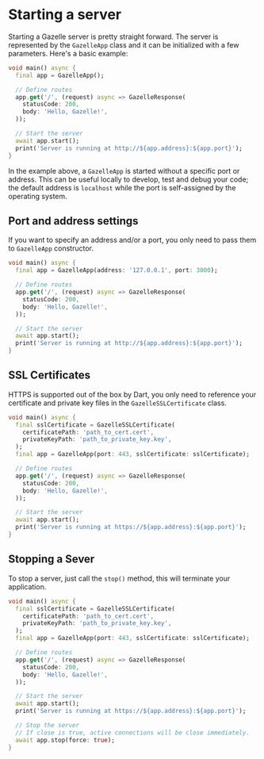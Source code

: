 # Starting a server

Starting a Gazelle server is pretty straight forward.
The server is represented by the `GazelleApp` class and it can be initialized
with a few parameters.
Here's a basic example:
```dart
void main() async {
  final app = GazelleApp();

  // Define routes
  app.get('/', (request) async => GazelleResponse(
    statusCode: 200,
    body: 'Hello, Gazelle!',
  ));

  // Start the server
  await app.start();
  print('Server is running at http://${app.address}:${app.port}');
}
```
In the example above, a `GazelleApp` is started without a specific port or address.
This can be useful locally to develop, test and debug your code; the default address
is `localhost` while the port is self-assigned by the operating system.

## Port and address settings
If you want to specify an address and/or a port, you only need to pass them to
`GazelleApp` constructor.
```dart
void main() async {
  final app = GazelleApp(address: '127.0.0.1', port: 3000);

  // Define routes
  app.get('/', (request) async => GazelleResponse(
    statusCode: 200,
    body: 'Hello, Gazelle!',
  ));

  // Start the server
  await app.start();
  print('Server is running at http://${app.address}:${app.port}');
}
```

## SSL Certificates
HTTPS is supported out of the box by Dart, you only need to reference your certificate
and private key files in the `GazelleSSLCertificate` class.
```dart
void main() async {
  final sslCertificate = GazelleSSLCertificate(
    certificatePath: 'path_to_cert.cert',
    privateKeyPath: 'path_to_private_key.key',
  );
  final app = GazelleApp(port: 443, sslCertificate: sslCertificate);

  // Define routes
  app.get('/', (request) async => GazelleResponse(
    statusCode: 200,
    body: 'Hello, Gazelle!',
  ));

  // Start the server
  await app.start();
  print('Server is running at https://${app.address}:${app.port}');
}
```

## Stopping a Sever
To stop a server, just call the `stop()` method, this will terminate your application.
```dart
void main() async {
  final sslCertificate = GazelleSSLCertificate(
    certificatePath: 'path_to_cert.cert',
    privateKeyPath: 'path_to_private_key.key',
  );
  final app = GazelleApp(port: 443, sslCertificate: sslCertificate);

  // Define routes
  app.get('/', (request) async => GazelleResponse(
    statusCode: 200,
    body: 'Hello, Gazelle!',
  ));

  // Start the server
  await app.start();
  print('Server is running at https://${app.address}:${app.port}');

  // Stop the server
  // If close is true, active connections will be close immediately.
  await app.stop(force: true);
}
```

